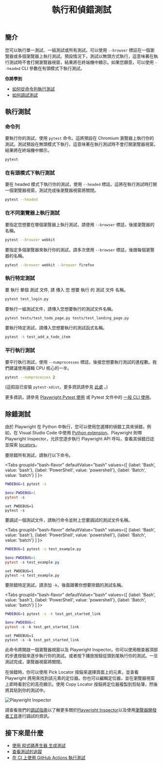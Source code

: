 ﻿---
id: running-tests
title: "執行和偵錯測試"
---

## 簡介

您可以執行單一測試、一組測試或所有測試。可以使用 `--browser` 標誌在一個瀏覽器或多個瀏覽器上執行測試。預設情況下，測試以無頭方式執行，這意味著在執行測試時不會打開瀏覽器視窗，結果將在終端機中顯示。如果您願意，可以使用 `--headed` CLI 參數在有頭模式下執行測試。

**你將學到**

- [如何從命令列執行測試](/running-tests.mdx#命令列)
- [如何調試測試](/running-tests.mdx#除錯測試)

## 執行測試

### 命令列

要執行你的測試，使用 `pytest` 命令。這將預設在 Chromium 瀏覽器上執行你的測試。測試預設在無頭模式下執行，這意味著在執行測試時不會打開瀏覽器視窗，結果將在終端機中顯示。

```bash
pytest
```

### 在有頭模式下執行測試

要在 headed 模式下執行你的測試，使用 `--headed` 標誌。這將在執行測試時打開一個瀏覽器視窗，測試完成後瀏覽器視窗將關閉。

```bash
pytest --headed
```

### 在不同瀏覽器上執行測試

要指定您想要在哪個瀏覽器上執行測試，請使用 `--browser` 標誌，後接瀏覽器的名稱。

```bash
pytest --browser webkit
```

要指定多個瀏覽器來執行你的測試，請多次使用 `--browser` 標誌，後跟每個瀏覽器的名稱。

```bash
pytest --browser webkit --browser firefox
```

### 執行特定測試

要 執行 單個 測試 文件, 請 傳入 您 想要 執行 的 測試 文件 名稱。

```bash
pytest test_login.py
```

要執行一組測試文件，請傳入您想要執行的測試文件名稱。

```bash
pytest tests/test_todo_page.py tests/test_landing_page.py
```

要執行特定測試，請傳入您想要執行的測試函式名稱。

```bash
pytest -k test_add_a_todo_item
```

### 平行執行測試

要平行執行測試，使用 `--numprocesses` 標誌，後接您想要執行測試的進程數。我們建議使用邏輯 CPU 核心的一半。

```bash
pytest --numprocesses 2
```

(這假設已安裝 `pytest-xdist`。更多資訊請參見 [此處](./test-runners.mdx#parallelism-running-multiple-tests-at-once) 。)

更多資訊，請參見 [Playwright Pytest 使用](./test-runners.mdx) 或 Pytest 文件中的 [一般 CLI 使用](https://docs.pytest.org/en/stable/usage.html)。

## 除錯測試

由於 Playwright 在 Python 中執行，您可以使用您選擇的偵錯工具來偵錯，例如，在 Visual Studio Code 中使用 [Python extension](https://code.visualstudio.com/docs/python/python-tutorial)。Playwright 附帶 Playwright Inspector，允許您逐步執行 Playwright API 呼叫，查看其偵錯日誌並探索 [locators](./locators.mdx)。

要除錯所有測試，請執行以下命令。

<Tabs
  groupId="bash-flavor"
  defaultValue="bash"
  values={[
    {label: 'Bash', value: 'bash'},
    {label: 'PowerShell', value: 'powershell'},
    {label: 'Batch', value: 'batch'}
  ]
}>
<TabItem value="bash">

```bash
PWDEBUG=1 pytest -s
```

</TabItem>
<TabItem value="powershell">

```powershell
$env:PWDEBUG=1
pytest -s
```

</TabItem>
<TabItem value="批次">

```batch
set PWDEBUG=1
pytest -s
```

</TabItem>
</Tabs>

要調試一個測試文件，請執行命令並附上您要調試的測試文件名稱。

<Tabs
  groupId="bash-flavor"
  defaultValue="bash"
  values={[
    {label: 'Bash', value: 'bash'},
    {label: 'PowerShell', value: 'powershell'},
    {label: 'Batch', value: 'batch'}
  ]
}>
<TabItem value="bash">

```bash
PWDEBUG=1 pytest -s test_example.py
```

</TabItem>
<TabItem value="powershell">

```powershell
$env:PWDEBUG=1
pytest -s test_example.py
```

</TabItem>
<TabItem value="批次">

```batch
set PWDEBUG=1
pytest -s test_example.py
```

</TabItem>
</Tabs>

要除錯特定測試，請添加 `-k`，後面跟著你想要除錯的測試名稱。

<Tabs
  groupId="bash-flavor"
  defaultValue="bash"
  values={[
    {label: 'Bash', value: 'bash'},
    {label: 'PowerShell', value: 'powershell'},
    {label: 'Batch', value: 'batch'}
  ]
}>
<TabItem value="bash">

```bash
PWDEBUG=1 pytest -s -k test_get_started_link
```

</TabItem>
<TabItem value="powershell">

```powershell
$env:PWDEBUG=1
pytest -s -k test_get_started_link
```

</TabItem>
<TabItem value="批次">

```batch
set PWDEBUG=1
pytest -s -k test_get_started_link
```

</TabItem>
</Tabs>

此命令將開啟一個瀏覽器視窗以及 Playwright Inspector。你可以使用檢查器頂部的步進按鈕來逐步執行你的測試。或者按下播放按鈕從頭到尾執行你的測試。一旦測試完成，瀏覽器視窗將關閉。

在偵錯時，你可以使用 Pick Locator 按鈕來選擇頁面上的元素，並查看 Playwright 將用來找到該元素的定位器。你也可以編輯定位器，並在瀏覽器視窗上即時看到它的高亮顯示。使用 Copy Locator 按鈕將定位器複製到剪貼簿，然後將其貼到你的測試中。

![Playwright Inspector](https://github.com/microsoft/playwright/assets/13063165/c94c89c8-f945-460c-a653-7809c6ca50ee)

請查看我們的[調試指南](./debug.mdx)以了解更多關於[Playwright Inspector](./debug.mdx#playwright-inspector)以及使用[瀏覽器開發者工具](./debug.mdx#browser-developer-tools)進行調試的資訊。

## 接下來是什麼

- [使用 程式碼產生器 生成測試](./codegen.mdx)
- [查看測試的追蹤](./trace-viewer-intro.mdx)
- [在 CI 上使用 GitHub Actions 執行測試](./ci-intro.mdx)




[Accessibility]: /api/class-accessibility.mdx "Accessibility"
[APIRequest]: /api/class-apirequest.mdx "APIRequest"
[APIRequestContext]: /api/class-apirequestcontext.mdx "APIRequestContext"
[APIResponse]: /api/class-apiresponse.mdx "APIResponse"
[APIResponseAssertions]: /api/class-apiresponseassertions.mdx "APIResponseAssertions"
[Browser]: /api/class-browser.mdx "Browser"
[BrowserContext]: /api/class-browsercontext.mdx "BrowserContext"
[BrowserType]: /api/class-browsertype.mdx "BrowserType"
[CDPSession]: /api/class-cdpsession.mdx "CDPSession"
[Clock]: /api/class-clock.mdx "Clock"
[ConsoleMessage]: /api/class-consolemessage.mdx "ConsoleMessage"
[Dialog]: /api/class-dialog.mdx "Dialog"
[Download]: /api/class-download.mdx "Download"
[ElementHandle]: /api/class-elementhandle.mdx "ElementHandle"
[Error]: /api/class-error.mdx "Error"
[FileChooser]: /api/class-filechooser.mdx "FileChooser"
[Frame]: /api/class-frame.mdx "Frame"
[FrameLocator]: /api/class-framelocator.mdx "FrameLocator"
[JSHandle]: /api/class-jshandle.mdx "JSHandle"
[Keyboard]: /api/class-keyboard.mdx "Keyboard"
[Locator]: /api/class-locator.mdx "Locator"
[LocatorAssertions]: /api/class-locatorassertions.mdx "LocatorAssertions"
[Mouse]: /api/class-mouse.mdx "Mouse"
[Page]: /api/class-page.mdx "Page"
[PageAssertions]: /api/class-pageassertions.mdx "PageAssertions"
[Playwright]: /api/class-playwright.mdx "Playwright"
[Request]: /api/class-request.mdx "Request"
[Response]: /api/class-response.mdx "Response"
[Route]: /api/class-route.mdx "Route"
[Selectors]: /api/class-selectors.mdx "Selectors"
[TimeoutError]: /api/class-timeouterror.mdx "TimeoutError"
[Touchscreen]: /api/class-touchscreen.mdx "Touchscreen"
[Tracing]: /api/class-tracing.mdx "Tracing"
[Video]: /api/class-video.mdx "Video"
[WebError]: /api/class-weberror.mdx "WebError"
[WebSocket]: /api/class-websocket.mdx "WebSocket"
[Worker]: /api/class-worker.mdx "Worker"
[Element]: https://developer.mozilla.org/en-US/docs/Web/API/element "Element"
[EvaluationArgument]: /evaluating.mdx#evaluation-argument "EvaluationArgument"
[Promise]: https://developer.mozilla.org/en-US/docs/Web/JavaScript/Reference/Global_Objects/Promise "Promise"
[iterator]: https://developer.mozilla.org/en-US/docs/Web/JavaScript/Reference/Iteration_protocols "Iterator"
[origin]: https://developer.mozilla.org/en-US/docs/Glossary/Origin "Origin"
[selector]: https://developer.mozilla.org/en-US/docs/Web/CSS/CSS_Selectors "selector"
[Serializable]: https://developer.mozilla.org/en-US/docs/Web/JavaScript/Reference/Global_Objects/JSON/stringify#Description "Serializable"
[UIEvent.detail]: https://developer.mozilla.org/en-US/docs/Web/API/UIEvent/detail "UIEvent.detail"
[UnixTime]: https://en.wikipedia.org/wiki/Unix_time "Unix Time"
[xpath]: https://developer.mozilla.org/en-US/docs/Web/XPath "xpath"

[Any]: https://docs.python.org/3/library/typing.html#typing.Any "Any"
[bool]: https://docs.python.org/3/library/stdtypes.html "bool"
[bytes]: https://docs.python.org/3/library/stdtypes.html#bytes "bytes"
[Callable]: https://docs.python.org/3/library/typing.html#typing.Callable "Callable"
[EventContextManager]: https://docs.python.org/3/reference/datamodel.html#context-managers "Event context manager"
[EventEmitter]: https://pyee.readthedocs.io/en/latest/#pyee.BaseEventEmitter "EventEmitter"
[Exception]: https://docs.python.org/3/library/exceptions.html#Exception "Exception"
[Dict]: https://docs.python.org/3/library/typing.html#typing.Dict "Dict"
[float]: https://docs.python.org/3/library/stdtypes.html#numeric-types-int-float-complex "float"
[int]: https://docs.python.org/3/library/stdtypes.html#numeric-types-int-float-complex "int"
[List]: https://docs.python.org/3/library/typing.html#typing.List "List"
[NoneType]: https://docs.python.org/3/library/constants.html#None "None"
[Pattern]: https://docs.python.org/3/library/re.html "Pattern"
[URL]: https://en.wikipedia.org/wiki/URL "URL"
[pathlib.Path]: https://realpython.com/python-pathlib/ "pathlib.Path"
[str]: https://docs.python.org/3/library/stdtypes.html#text-sequence-type-str "str"
[Union]: https://docs.python.org/3/library/typing.html#typing.Union "Union"
[datetime]: https://docs.python.org/3/library/datetime.html#datetime.datetime "datetime"

[all available image tags]: https://mcr.microsoft.com/en-us/product/playwright/python/about "all available image tags"
[Microsoft Artifact Registry]: https://mcr.microsoft.com/en-us/product/playwright/python/about "Microsoft Artifact Registry"
[Dockerfile.jammy]: https://github.com/microsoft/playwright-python/blob/main/utils/docker/Dockerfile.jammy "Dockerfile.jammy"
